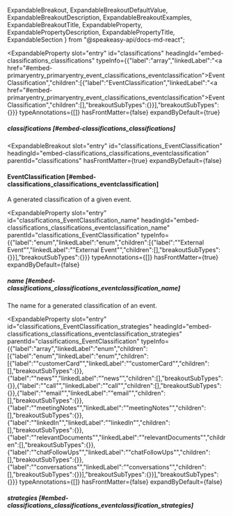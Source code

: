   ExpandableBreakout,
  ExpandableBreakoutDefaultValue,
  ExpandableBreakoutDescription,
  ExpandableBreakoutExamples,
  ExpandableBreakoutTitle,
  ExpandableProperty,
  ExpandablePropertyDescription,
  ExpandablePropertyTitle,
  ExpandableSection
} from "@speakeasy-api/docs-md-react";

<ExpandableSection>

<ExpandableProperty
  slot="entry"
  id="classifications"
  headingId="embed-classifications_classifications"
  typeInfo={{"label":"array","linkedLabel":"<a href=\"#embed-primaryentry_primaryentry_event_classifications_eventclassification\">EventClassification</a>","children":[{"label":"EventClassification","linkedLabel":"<a href=\"#embed-primaryentry_primaryentry_event_classifications_eventclassification\">EventClassification</a>","children":[],"breakoutSubTypes":{}}],"breakoutSubTypes":{}}}
  typeAnnotations={[]}
  hasFrontMatter={false}
  expandByDefault={true}
>

<ExpandablePropertyTitle slot="title">

##### classifications [#embed-classifications_classifications]

</ExpandablePropertyTitle>

</ExpandableProperty>

<ExpandableBreakout
  slot="entry"
  id="classifications_EventClassification"
  headingId="embed-classifications_classifications_eventclassification"
  parentId="classifications"
  hasFrontMatter={true}
  expandByDefault={false}
>

<ExpandableBreakoutTitle slot="title">

#### EventClassification [#embed-classifications_classifications_eventclassification]

</ExpandableBreakoutTitle>

<ExpandableBreakoutDescription slot="description">

A generated classification of a given event.

</ExpandableBreakoutDescription>

<ExpandableBreakoutExamples slot="examples">

</ExpandableBreakoutExamples>

<ExpandableBreakoutDefaultValue slot="defaultValue">

</ExpandableBreakoutDefaultValue>

</ExpandableBreakout>

<ExpandableProperty
  slot="entry"
  id="classifications_EventClassification_name"
  headingId="embed-classifications_classifications_eventclassification_name"
  parentId="classifications_EventClassification"
  typeInfo={{"label":"enum","linkedLabel":"enum","children":[{"label":"\"External Event\"","linkedLabel":"\"External Event\"","children":[],"breakoutSubTypes":{}}],"breakoutSubTypes":{}}}
  typeAnnotations={[]}
  hasFrontMatter={true}
  expandByDefault={false}
>

<ExpandablePropertyTitle slot="title">

##### name [#embed-classifications_classifications_eventclassification_name]

</ExpandablePropertyTitle>

<ExpandablePropertyDescription slot="description">

The name for a generated classification of an event.

</ExpandablePropertyDescription>

</ExpandableProperty>

<ExpandableProperty
  slot="entry"
  id="classifications_EventClassification_strategies"
  headingId="embed-classifications_classifications_eventclassification_strategies"
  parentId="classifications_EventClassification"
  typeInfo={{"label":"array","linkedLabel":"enum","children":[{"label":"enum","linkedLabel":"enum","children":[{"label":"\"customerCard\"","linkedLabel":"\"customerCard\"","children":[],"breakoutSubTypes":{}},{"label":"\"news\"","linkedLabel":"\"news\"","children":[],"breakoutSubTypes":{}},{"label":"\"call\"","linkedLabel":"\"call\"","children":[],"breakoutSubTypes":{}},{"label":"\"email\"","linkedLabel":"\"email\"","children":[],"breakoutSubTypes":{}},{"label":"\"meetingNotes\"","linkedLabel":"\"meetingNotes\"","children":[],"breakoutSubTypes":{}},{"label":"\"linkedIn\"","linkedLabel":"\"linkedIn\"","children":[],"breakoutSubTypes":{}},{"label":"\"relevantDocuments\"","linkedLabel":"\"relevantDocuments\"","children":[],"breakoutSubTypes":{}},{"label":"\"chatFollowUps\"","linkedLabel":"\"chatFollowUps\"","children":[],"breakoutSubTypes":{}},{"label":"\"conversations\"","linkedLabel":"\"conversations\"","children":[],"breakoutSubTypes":{}}],"breakoutSubTypes":{}}],"breakoutSubTypes":{}}}
  typeAnnotations={[]}
  hasFrontMatter={false}
  expandByDefault={false}
>

<ExpandablePropertyTitle slot="title">

##### strategies [#embed-classifications_classifications_eventclassification_strategies]

</ExpandablePropertyTitle>

</ExpandableProperty>

</ExpandableSection>